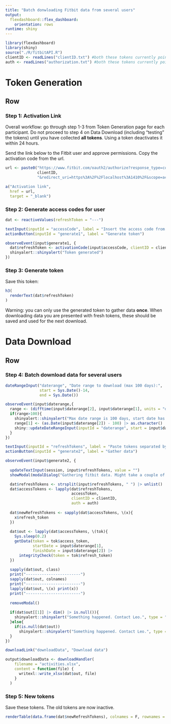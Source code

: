 ```yaml
---
title: "Batch donwloading Fitbit data from several users"
output: 
  flexdashboard::flex_dashboard:
    orientation: rows
runtime: shiny
---
```


```r
library(flexdashboard)
library(shiny)
source("./R/fitbitAPI.R")
clientID <- readLines("clientID.txt") #both these tokens currently point to a temporary fitbit app
auth <- readLines("authorization.txt") #both these tokens currently point to a temporary fitbit app
```

Token Generation
=====================================  

Row {data-height=400}
-----------------------------------------------------------------------

### Step 1: Activation Link

Overall workflow: go through step 1-3 from Token Generation page for each participant. Do not proceed to step 4 on Data Download (including "testing" the tokens) until you have collected **all tokens**. Using a token deactivates it within 24 hours.

Send the link below to the Fitbit user and approve permissions. Copy the activation code from the url.

```r
url <- paste0("https://www.fitbit.com/oauth2/authorize?response_type=code&client_id=",
              clientID,
              "&redirect_uri=https%3A%2F%2Flocalhost%3A1410%2F&scope=activity%20heartrate%20sleep&expires_in=604800")

a("Activation link", 
  href = url, 
  target = "_blank")  
```

### Step 2: Generate access codes for user

```r
dat <- reactiveValues(refreshToken = "---")

textInput(inputId = "accessCode", label = "Insert the access code from the url")
actionButton(inputId = "generate1", label = "Generate token")

observeEvent(input$generate1, {
  dat$refreshToken <- activationCode(input$accessCode, clientID = clientID, auth = auth)
  shinyalert::shinyalert("Token generated")
})
```

### Step 3: Generate token

Save this token:

```r
h3(
  renderText(dat$refreshToken)
)
```

Warning: you can only use the generated token to gather data **once**. When downloading data you are presented with fresh tokens, these should be saved and used for the next download.

Data Download
=====================================  

Row {data-height=400}
-----------------------------------------------------------------------

### Step 4: Batch download data for several users

```r
dateRangeInput("daterange", "Date range to download (max 100 days):",
               start = Sys.Date()-14,
               end = Sys.Date())

observeEvent(input$daterange,{
  range <- (difftime(input$daterange[2], input$daterange[1], units = "days")) |> as.numeric()
  if(range>100){
    shinyalert::shinyalert("Max date range is 100 days, start date has been changed", type = "warning")
    range[1] <- (as.Date(input$daterange[2]) - 100) |> as.character()
    shiny::updateDateRangeInput(inputId = "daterange", start = input$daterange[2]-100)
  }
})

textInput(inputId = "refreshTokens", label = "Paste tokens separated by space")
actionButton(inputId = "generate2", label = "Gather data")

observeEvent(input$generate2, {
  
  updateTextInput(session, input$refreshTokens, value = "")
  showModal(modalDialog("Gathering fitbit data. Might take a couple of minutes!", footer=NULL))

  dat$refreshTokens <- strsplit(input$refreshTokens, " ") |> unlist()
  dat$accessTokens <- lapply(dat$refreshTokens, 
                             accessToken, 
                             clientID = clientID,
                             auth = auth)
  
  dat$newRefreshTokens <- sapply(dat$accessTokens, \(x){
    x$refresh_token
  })
  
  dat$out <- lapply(dat$accessTokens, \(tok){
    Sys.sleep(0.2)
    getData(token = tok$access_token,
            startDate = input$daterange[1], 
            finishDate = input$daterange[2]) |>
      integrityCheck(token = tok$refresh_token)
  })
  
  sapply(dat$out, class)
  print("------------------------")
  sapply(dat$out, colnames)
  print("------------------------")
  lapply(dat$out, \(x) print(x))
  print("------------------------")
  
  removeModal()
  
  if(dat$out[[1]] |> dim() |> is.null()){
    shinyalert::shinyalert("Something happened. Contact Leo.", type = "error")
  }else{
    if(is.null(dat$out))
      shinyalert::shinyalert("Something happened. Contact Leo.", type = "error")
  }
})
```

```r
downloadLink("downloadData", "Download data")
```

```r
output$downloadData <- downloadHandler(
    filename = "activities.xlsx",
    content = function(file) {
      writexl::write_xlsx(dat$out, file)
    }
  )
```

### Step 5: New tokens

Save these tokens. The old tokens are now inactive.

```r
renderTable(data.frame(dat$newRefreshTokens), colnames = F, rownames = F)
```
